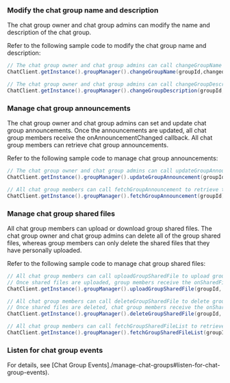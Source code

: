 <PlatformWrapper platform="android">

### Modify the chat group name and description

The chat group owner and chat group admins can modify the name and description of the chat group.

Refer to the following sample code to modify the chat group name and description: 

```java
// The chat group owner and chat group admins can call changeGroupName to modify the name of the chat group. The name length can be up to 128 characters.
ChatClient.getInstance().groupManager().changeGroupName(groupId,changedGroupName);

// The chat group owner and chat group admins can call changeGroupDescription to modify the description of the chat group. The description length can be up to 512 characters. 
ChatClient.getInstance().groupManager().changeGroupDescription(groupId,description);
```

### Manage chat group announcements

The chat group owner and chat group admins can set and update chat group announcements. Once the announcements are updated, all chat group members receive the onAnnouncementChanged callback. All chat group members can retrieve chat group announcements.

Refer to the following sample code to manage chat group announcements:

```java
// The chat group owner and chat group admins can call updateGroupAnnouncement to set or update the chat group announcements. The announcement length can be up to 512 characters.
ChatClient.getInstance().groupManager().updateGroupAnnouncement(groupId, announcement);

// All chat group members can call fetchGroupAnnouncement to retrieve the chat group announcements.
ChatClient.getInstance().groupManager().fetchGroupAnnouncement(groupId);
```

### Manage chat group shared files

All chat group members can upload or download group shared files. The chat group owner and chat group admins can delete all of the group shared files, whereas group members can only delete the shared files that they have personally uploaded.

Refer to the following sample code to manage chat group shared files:

```java
// All chat group members can call uploadGroupSharedFile to upload group shared files. The file size can be up to 10 MB.
// Once shared files are uploaded, group members receive the onSharedFileAdded callback.
ChatClient.getInstance().groupManager().uploadGroupSharedFile(groupId, filePath, callBack);

// All chat group members can call deleteGroupSharedFile to delete group shared files.
// Once shared files are deleted, chat group members receive the onSharedFileDeleted callback.
ChatClient.getInstance().groupManager().deleteGroupSharedFile(groupId, fileId);

// All chat group members can call fetchGroupSharedFileList to retrieve the list of shared files in the chat group.
ChatClient.getInstance().groupManager().fetchGroupSharedFileList(groupId, pageNum, pageSize);
```

### Listen for chat group events

For details, see [Chat Group Events]./manage-chat-groups#listen-for-chat-group-events).

</PlatformWrapper>